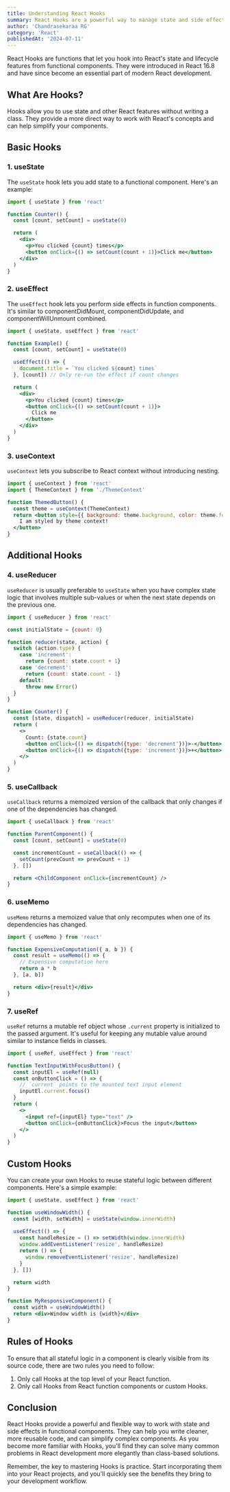 ```yaml
---
title: Understanding React Hooks
summary: React Hooks are a powerful way to manage state and side effects in functional components. This comprehensive guide explores the basics and advanced concepts of React Hooks.
author: 'Chandrasekaraa RG'
category: 'React'
publishedAt: '2024-07-11'
---
```


React Hooks are functions that let you hook into React's state and lifecycle features from functional components. They were introduced in React 16.8 and have since become an essential part of modern React development.

## What Are Hooks?

Hooks allow you to use state and other React features without writing a class. They provide a more direct way to work with React's concepts and can help simplify your components.

## Basic Hooks

### 1. useState

The `useState` hook lets you add state to a functional component. Here's an example:

```jsx
import { useState } from 'react'

function Counter() {
  const [count, setCount] = useState(0)

  return (
    <div>
      <p>You clicked {count} times</p>
      <button onClick={() => setCount(count + 1)}>Click me</button>
    </div>
  )
}
```

### 2. useEffect

The `useEffect` hook lets you perform side effects in function components. It's similar to componentDidMount, componentDidUpdate, and componentWillUnmount combined.

```jsx
import { useState, useEffect } from 'react'

function Example() {
  const [count, setCount] = useState(0)

  useEffect(() => {
    document.title = `You clicked ${count} times`
  }, [count]) // Only re-run the effect if count changes

  return (
    <div>
      <p>You clicked {count} times</p>
      <button onClick={() => setCount(count + 1)}>
        Click me
      </button>
    </div>
  )
}
```

### 3. useContext

`useContext` lets you subscribe to React context without introducing nesting.

```jsx
import { useContext } from 'react'
import { ThemeContext } from './ThemeContext'

function ThemedButton() {
  const theme = useContext(ThemeContext)
  return <button style={{ background: theme.background, color: theme.foreground }}>
    I am styled by theme context!
  </button>
}
```

## Additional Hooks

### 4. useReducer

`useReducer` is usually preferable to `useState` when you have complex state logic that involves multiple sub-values or when the next state depends on the previous one.

```jsx
import { useReducer } from 'react'

const initialState = {count: 0}

function reducer(state, action) {
  switch (action.type) {
    case 'increment':
      return {count: state.count + 1}
    case 'decrement':
      return {count: state.count - 1}
    default:
      throw new Error()
  }
}

function Counter() {
  const [state, dispatch] = useReducer(reducer, initialState)
  return (
    <>
      Count: {state.count}
      <button onClick={() => dispatch({type: 'decrement'})}>-</button>
      <button onClick={() => dispatch({type: 'increment'})}>+</button>
    </>
  )
}
```

### 5. useCallback

`useCallback` returns a memoized version of the callback that only changes if one of the dependencies has changed.

```jsx
import { useCallback } from 'react'

function ParentComponent() {
  const [count, setCount] = useState(0)

  const incrementCount = useCallback(() => {
    setCount(prevCount => prevCount + 1)
  }, [])

  return <ChildComponent onClick={incrementCount} />
}
```

### 6. useMemo

`useMemo` returns a memoized value that only recomputes when one of its dependencies has changed.

```jsx
import { useMemo } from 'react'

function ExpensiveComputation({ a, b }) {
  const result = useMemo(() => {
    // Expensive computation here
    return a * b
  }, [a, b])

  return <div>{result}</div>
}
```

### 7. useRef

`useRef` returns a mutable ref object whose `.current` property is initialized to the passed argument. It's useful for keeping any mutable value around similar to instance fields in classes.

```jsx
import { useRef, useEffect } from 'react'

function TextInputWithFocusButton() {
  const inputEl = useRef(null)
  const onButtonClick = () => {
    // `current` points to the mounted text input element
    inputEl.current.focus()
  }
  return (
    <>
      <input ref={inputEl} type="text" />
      <button onClick={onButtonClick}>Focus the input</button>
    </>
  )
}
```

## Custom Hooks

You can create your own Hooks to reuse stateful logic between different components. Here's a simple example:

```jsx
import { useState, useEffect } from 'react'

function useWindowWidth() {
  const [width, setWidth] = useState(window.innerWidth)
  
  useEffect(() => {
    const handleResize = () => setWidth(window.innerWidth)
    window.addEventListener('resize', handleResize)
    return () => {
      window.removeEventListener('resize', handleResize)
    }
  }, [])

  return width
}

function MyResponsiveComponent() {
  const width = useWindowWidth()
  return <div>Window width is {width}</div>
}
```

## Rules of Hooks

To ensure that all stateful logic in a component is clearly visible from its source code, there are two rules you need to follow:

1. Only call Hooks at the top level of your React function.
2. Only call Hooks from React function components or custom Hooks.

## Conclusion

React Hooks provide a powerful and flexible way to work with state and side effects in functional components. They can help you write cleaner, more reusable code, and can simplify complex components. As you become more familiar with Hooks, you'll find they can solve many common problems in React development more elegantly than class-based solutions.

Remember, the key to mastering Hooks is practice. Start incorporating them into your React projects, and you'll quickly see the benefits they bring to your development workflow.
